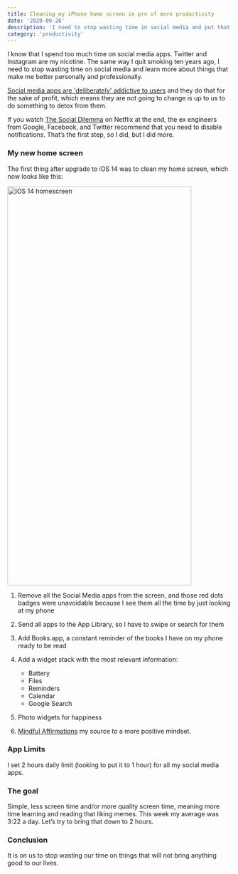 ```yaml
---
title: Cleaning my iPhone home screen in pro of more productivity
date: '2020-09-26'
description: 'I need to stop wasting time in social media and put that time in learning more about things that makes me better personally and professionlly'
category: 'productivity'
---
```


I know that I spend too much time on social media apps. Twitter and Instagram are my nicotine. The same way I quit smoking ten years ago, I need to stop wasting time on social media and learn more about things that make me better personally and professionally.

[Social media apps are 'deliberately' addictive to users](https://www.bbc.com/news/technology-44640959) and they do that for the sake of profit, which means they are not going to change is up to us to do something to detox from them.

If you watch [The Social Dilemma](https://www.netflix.com/title/81254224) on Netflix at the end, the ex engineers from Google, Facebook, and Twitter recommend that you need to disable notifications. That’s the first step, so I did, but I did more.

### My new home screen

The first thing after upgrade to iOS 14 was to clean my home screen, which now looks like this:

<Image src="/images/cleaning-my-iphone-home-screen-in-pro-of-more-productivity/homescreen.png" alt="iOS 14 homescreen" width="414" height="896" />

1. Remove all the Social Media apps from the screen, and those red dots badges were unavoidable because I see them all the time by just looking at my phone

2. Send all apps to the App Library, so I have to swipe or search for them

3. Add Books.app, a constant reminder of the books I have on my phone ready to be read

4. Add a widget stack with the most relevant information:
    - Battery
    - Files
    - Reminders
    - Calendar
    - Google Search

5. Photo widgets for happiness

6. [Mindful Affirmations](https://www.mindfulaffirmations.app/) my source to a more positive mindset.

### App Limits
I set 2 hours daily limit (looking to put it to 1 hour) for all my social media apps.

### The goal
Simple, less screen time and/or more quality screen time, meaning more time learning and reading that liking memes. This week my average was 3:22 a day. Let’s try to bring that down to 2 hours.

### Conclusion
It is on us to stop wasting our time on things that will not bring anything good to our lives.